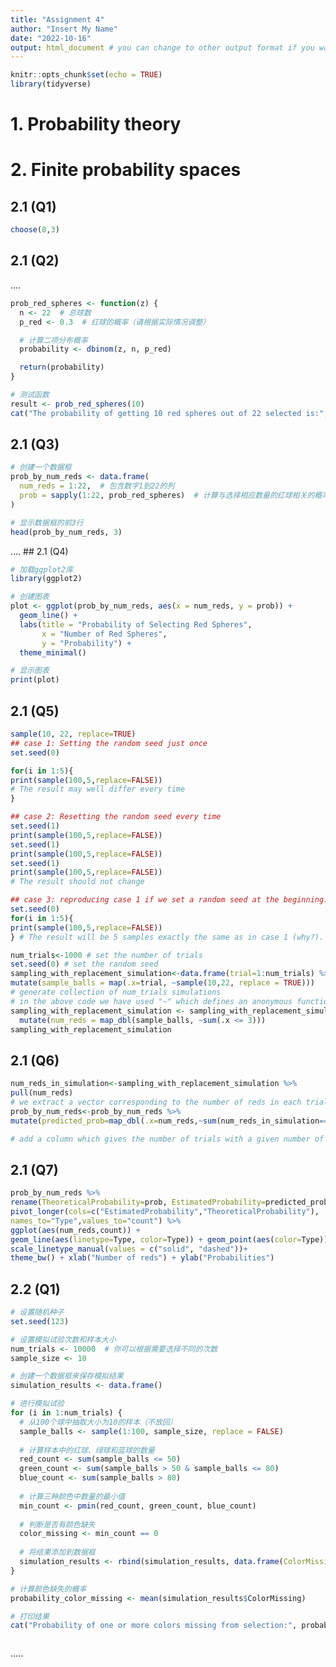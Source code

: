 ```yaml
---
title: "Assignment 4"
author: "Insert My Name"
date: "2022-10-16"
output: html_document # you can change to other output format if you want
---
```


```r
knitr::opts_chunk$set(echo = TRUE)
library(tidyverse)

```

# 1. Probability theory



# 2. Finite probability spaces

## 2.1 (Q1)

```r
choose(8,3)

```


## 2.1 (Q2)
....
```r
prob_red_spheres <- function(z) {
  n <- 22  # 总球数
  p_red <- 0.3  # 红球的概率（请根据实际情况调整）

  # 计算二项分布概率
  probability <- dbinom(z, n, p_red)

  return(probability)
}

# 测试函数
result <- prob_red_spheres(10)
cat("The probability of getting 10 red spheres out of 22 selected is:", result, "\n")
```

## 2.1 (Q3)
```r
# 创建一个数据框
prob_by_num_reds <- data.frame(
  num_reds = 1:22,  # 包含数字1到22的列
  prob = sapply(1:22, prob_red_spheres)  # 计算与选择相应数量的红球相关的概率
)

# 显示数据框的前3行
head(prob_by_num_reds, 3)

```
....
## 2.1 (Q4)
```r
# 加载ggplot2库
library(ggplot2)

# 创建图表
plot <- ggplot(prob_by_num_reds, aes(x = num_reds, y = prob)) +
  geom_line() +
  labs(title = "Probability of Selecting Red Spheres",
       x = "Number of Red Spheres",
       y = "Probability") +
  theme_minimal()

# 显示图表
print(plot)
```

## 2.1 (Q5)
```r
sample(10, 22, replace=TRUE)
## case 1: Setting the random seed just once
set.seed(0)

for(i in 1:5){
print(sample(100,5,replace=FALSE))
# The result may well differ every time
}

```
```r
## case 2: Resetting the random seed every time
set.seed(1)
print(sample(100,5,replace=FALSE))
set.seed(1)
print(sample(100,5,replace=FALSE))
set.seed(1)
print(sample(100,5,replace=FALSE))
# The result should not change
```
```r
## case 3: reproducing case 1 if we set a random seed at the beginning.
set.seed(0)
for(i in 1:5){
print(sample(100,5,replace=FALSE))
} # The result will be 5 samples exactly the same as in case 1 (why?).


```
```r
num_trials<-1000 # set the number of trials
set.seed(0) # set the random seed
sampling_with_replacement_simulation<-data.frame(trial=1:num_trials) %>%
mutate(sample_balls = map(.x=trial, ~sample(10,22, replace = TRUE)))
# generate collection of num_trials simulations
# in the above code we have used "~" which defines an anonymous function
sampling_with_replacement_simulation <- sampling_with_replacement_simulation %>%
  mutate(num_reds = map_dbl(sample_balls, ~sum(.x <= 3)))
sampling_with_replacement_simulation
```
## 2.1 (Q6)
```r
num_reds_in_simulation<-sampling_with_replacement_simulation %>%
pull(num_reds)
# we extract a vector corresponding to the number of reds in each trial
prob_by_num_reds<-prob_by_num_reds %>%
mutate(predicted_prob=map_dbl(.x=num_reds,~sum(num_reds_in_simulation==.x))/num_trials)

# add a column which gives the number of trials with a given number of reds

```

## 2.1 (Q7)
```r
prob_by_num_reds %>%
rename(TheoreticalProbability=prob, EstimatedProbability=predicted_prob) %>%
pivot_longer(cols=c("EstimatedProbability","TheoreticalProbability"),
names_to="Type",values_to="count") %>%
ggplot(aes(num_reds,count)) +
geom_line(aes(linetype=Type, color=Type)) + geom_point(aes(color=Type)) +
scale_linetype_manual(values = c("solid", "dashed"))+
theme_bw() + xlab("Number of reds") + ylab("Probabilities")
```
## 2.2 (Q1)
```r
# 设置随机种子
set.seed(123)

# 设置模拟试验次数和样本大小
num_trials <- 10000  # 你可以根据需要选择不同的次数
sample_size <- 10

# 创建一个数据框来保存模拟结果
simulation_results <- data.frame()

# 进行模拟试验
for (i in 1:num_trials) {
  # 从100个球中抽取大小为10的样本（不放回）
  sample_balls <- sample(1:100, sample_size, replace = FALSE)
  
  # 计算样本中的红球、绿球和蓝球的数量
  red_count <- sum(sample_balls <= 50)
  green_count <- sum(sample_balls > 50 & sample_balls <= 80)
  blue_count <- sum(sample_balls > 80)
  
  # 计算三种颜色中数量的最小值
  min_count <- pmin(red_count, green_count, blue_count)
  
  # 判断是否有颜色缺失
  color_missing <- min_count == 0
  
  # 将结果添加到数据框
  simulation_results <- rbind(simulation_results, data.frame(ColorMissing = color_missing))
}

# 计算颜色缺失的概率
probability_color_missing <- mean(simulation_results$ColorMissing)

# 打印结果
cat("Probability of one or more colors missing from selection:", probability_color_missing, "\n")



```
.....



